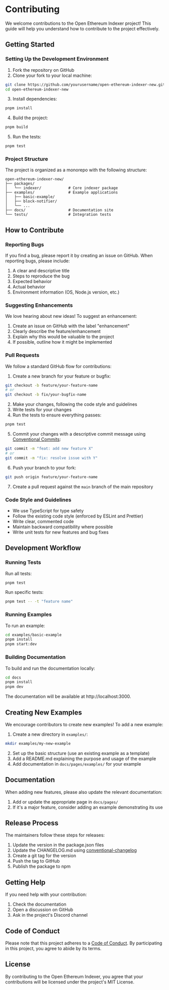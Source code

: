 # Contributing

We welcome contributions to the Open Ethereum Indexer project! This guide will help you understand how to contribute to the project effectively.

## Getting Started

### Setting Up the Development Environment

1. Fork the repository on GitHub
2. Clone your fork to your local machine:

```bash
git clone https://github.com/yourusername/open-ethereum-indexer-new.git
cd open-ethereum-indexer-new
```

3. Install dependencies:

```bash
pnpm install
```

4. Build the project:

```bash
pnpm build
```

5. Run the tests:

```bash
pnpm test
```

### Project Structure

The project is organized as a monorepo with the following structure:

```
open-ethereum-indexer-new/
├── packages/
│   └── indexer/            # Core indexer package
├── examples/               # Example applications
│   ├── basic-example/
│   ├── block-notifier/
│   └── ...
├── docs/                   # Documentation site
└── tests/                  # Integration tests
```

## How to Contribute

### Reporting Bugs

If you find a bug, please report it by creating an issue on GitHub. When reporting bugs, please include:

1. A clear and descriptive title
2. Steps to reproduce the bug
3. Expected behavior
4. Actual behavior
5. Environment information (OS, Node.js version, etc.)

### Suggesting Enhancements

We love hearing about new ideas! To suggest an enhancement:

1. Create an issue on GitHub with the label "enhancement"
2. Clearly describe the feature/enhancement
3. Explain why this would be valuable to the project
4. If possible, outline how it might be implemented

### Pull Requests

We follow a standard GitHub flow for contributions:

1. Create a new branch for your feature or bugfix:

```bash
git checkout -b feature/your-feature-name
# or
git checkout -b fix/your-bugfix-name
```

2. Make your changes, following the code style and guidelines
3. Write tests for your changes
4. Run the tests to ensure everything passes:

```bash
pnpm test
```

5. Commit your changes with a descriptive commit message using [Conventional Commits](https://www.conventionalcommits.org/):

```bash
git commit -m "feat: add new feature X"
# or
git commit -m "fix: resolve issue with Y"
```

6. Push your branch to your fork:

```bash
git push origin feature/your-feature-name
```

7. Create a pull request against the `main` branch of the main repository

### Code Style and Guidelines

- We use TypeScript for type safety
- Follow the existing code style (enforced by ESLint and Prettier)
- Write clear, commented code
- Maintain backward compatibility where possible
- Write unit tests for new features and bug fixes

## Development Workflow

### Running Tests

Run all tests:

```bash
pnpm test
```

Run specific tests:

```bash
pnpm test -- -t "feature name"
```

### Running Examples

To run an example:

```bash
cd examples/basic-example
pnpm install
pnpm start:dev
```

### Building Documentation

To build and run the documentation locally:

```bash
cd docs
pnpm install
pnpm dev
```

The documentation will be available at http://localhost:3000.

## Creating New Examples

We encourage contributors to create new examples! To add a new example:

1. Create a new directory in `examples/`:

```bash
mkdir examples/my-new-example
```

2. Set up the basic structure (use an existing example as a template)
3. Add a README.md explaining the purpose and usage of the example
4. Add documentation in `docs/pages/examples/` for your example

## Documentation

When adding new features, please also update the relevant documentation:

1. Add or update the appropriate page in `docs/pages/`
2. If it's a major feature, consider adding an example demonstrating its use

## Release Process

The maintainers follow these steps for releases:

1. Update the version in the package.json files
2. Update the CHANGELOG.md using [conventional-changelog](https://github.com/conventional-changelog/conventional-changelog)
3. Create a git tag for the version
4. Push the tag to GitHub
5. Publish the package to npm

## Getting Help

If you need help with your contribution:

1. Check the documentation
2. Open a discussion on GitHub
3. Ask in the project's Discord channel

## Code of Conduct

Please note that this project adheres to a [Code of Conduct](https://github.com/0xBison/open-ethereum-indexer-new/blob/main/CODE_OF_CONDUCT.md). By participating in this project, you agree to abide by its terms.

## License

By contributing to the Open Ethereum Indexer, you agree that your contributions will be licensed under the project's MIT License.
